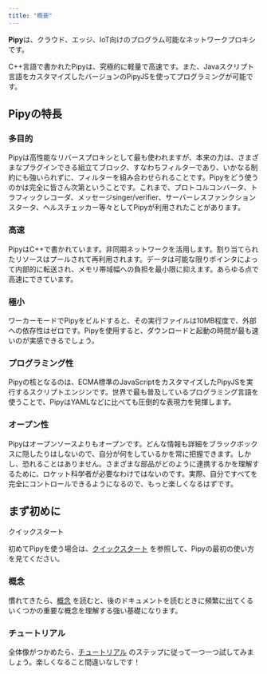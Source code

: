 ```yaml
---
title: "概要"
---
```


**Pipy**は、クラウド、エッジ、IoT向けのプログラム可能なネットワークプロキシです。

C++言語で書かれたPipyは、究極的に軽量で高速です。また、Javaスクリプト言語をカスタマイズしたバージョンのPipyJSを使ってプログラミングが可能です。

## Pipyの特長

### 多目的

Pipyは高性能なリバースプロキシとして最も使われますが、本来の力は、さまざまなプラグインできる組立てブロック、すなわちフィルターであり、いかなる制約にも強いられずに、フィルターを組み合わせられることです。Pipyをどう使うのかは完全に皆さん次第ということです。これまで、プロトコルコンバータ、トラフィックレコーダ、メッセージsinger/verifier、サーバーレスファンクションスタータ、ヘルスチェッカー等々としてPipyが利用されたことがあります。

### 高速

PipyはC++で書かれています。非同期ネットワークを活用します。割り当てられたリソースはプールされて再利用されます。データは可能な限りポインタによって内部的に転送され、メモリ帯域幅への負担を最小限に抑えます。あらゆる点で高速にできています。

### 極小

ワーカーモードでPipyをビルドすると、その実行ファイルは10MB程度で、外部への依存性はゼロです。Pipyを使用すると、ダウンロードと起動の時間が最も速いのが実感できるでしょう。

### プログラミング性

Pipyの核となるのは、ECMA標準のJavaScriptをカスタマイズしたPipyJSを実行するスクリプトエンジンです。世界で最も普及しているプログラミング言語を使うことで、PipyはYAMLなどに比べても圧倒的な表現力を発揮します。

### オープン性

Pipyはオープンソースよりもオープンです。どんな情報も詳細をブラックボックスに隠したりはしないので、自分が何をしているかを常に把握できます。しかし、恐れることはありません。さまざまな部品がどのように連携するかを理解するために、ロケット科学者が必要なわけではないのです。実際、自分ですべてを完全にコントロールできるようになるので、もっと楽しくなるはずです。

## まず初めに

クイックスタート

初めてPipyを使う場合は、[クイックスタート](/getting-started/quick-start) を参照して、Pipyの最初の使い方を見てください。

### 概念

慣れてきたら、[概念](/intro/concepts) を読むと、後のドキュメントを読むときに頻繁に出てくるいくつかの重要な概念を理解する強い基礎になります。

### チュートリアル

全体像がつかめたら、[チュートリアル](/tutorial/01-hello) のステップに従って一つ一つ試してみましょう。楽しくなること間違いなしです！
